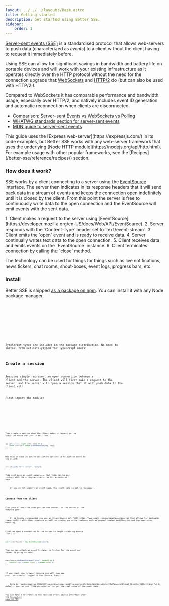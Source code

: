 ```yaml
---
layout: ../../../layouts/Base.astro
title: Getting started
description: Get started using Better SSE.
sidebar:
    order: 1
---
```



[Server-sent events (SSE)](https://developer.mozilla.org/en-US/docs/Web/API/Server-sent_events) is a standardised protocol that allows web-servers to push data (characterized as _events_) to a client without the client having to request it immediately before.

Using SSE can allow for significant savings in bandwidth and battery life on portable devices and will work with your existing infrastructure as it operates directly over the HTTP protocol without the need for the connection upgrade that [WebSockets](https://developer.mozilla.org/en-US/docs/Web/API/WebSockets_API) and [HTTP/2](https://developer.mozilla.org/en-US/docs/Glossary/HTTP_2) do (but can also be used with HTTP/2!).

Compared to WebSockets it has comparable performance and bandwidth usage, especially over HTTP/2, and natively includes event ID generation and automatic reconnection when clients are disconnected.

* [Comparison: Server-sent Events vs WebSockets vs Polling](https://medium.com/dailyjs/a-comparison-between-websockets-server-sent-events-and-polling-7a27c98cb1e3)
* [WHATWG standards section for server-sent events](https://html.spec.whatwg.org/multipage/server-sent-events.html)
* [MDN guide to server-sent events](https://developer.mozilla.org/en-US/docs/Web/API/Server-sent_events)

<Aside title="Use your own framework">
    This guide uses the [Express web-server](https://expressjs.com/) in its code examples, but Better SSE works with any web-server framework that uses the underlying [Node HTTP module](https://nodejs.org/api/http.html). For example usage with other popular frameworks, see the [Recipes](/better-sse/reference/recipes/) section.
</Aside>

### How does it work?

SSE works by a client connecting to a server using the [EventSource](https://developer.mozilla.org/en-US/docs/Web/API/EventSource) interface. The server then indicates in its response headers that it will send back data in a stream of events and keeps the connection open indefinitely until it is closed by the client. From this point the server is free to continuously write data to the open connection and the EventSource will emit events with the sent data.

<Steps>
    1. Client makes a request to the server using [EventSource](https://developer.mozilla.org/en-US/docs/Web/API/EventSource).
    2. Server responds with the `Content-Type` header set to `text/event-stream`.
    3. Client emits the `open` event and is ready to receive data.
    4. Server continually writes text data to the open connection.
    5. Client receives data and emits events on the `EventSource` instance.
    6. Client terminates connection by calling the `close` method.
</Steps>

The technology can be used for things for things such as live notifications, news tickers, chat rooms, shout-boxes, event logs, progress bars, etc.

### Install

Better SSE is shipped [as a package on npm](https://www.npmjs.com/package/better-sse). You can install it with any Node package manager.

<Tabs>
    <TabItem label="npm">
        <Code code={`npm install better-sse`} lang="shellscript" />
    </TabItem>
    <TabItem label="Yarn">
        <Code code={`yarn add better-sse`} lang="shellscript" />
    </TabItem>
    <TabItem label="pnpm">
        <Code code={`pnpm add better-sse`} lang="shellscript" />
    </TabItem>
</Tabs>

TypeScript types are included in the package distribution. No need to install from DefinitelyTyped for TypeScript users!

## Create a session

*Sessions* simply represent an open connection between a client and the server. The client will first make a request to the server, and the server will open a session that it will push data to the client with.

First import the module:

<Tabs>
    <TabItem label="ESModules / TypeScript">
        <Code code={`import { createSession } from "better-sse";`} lang="typescript" />
    </TabItem>
    <TabItem label="CommonJS">
        <Code code={`const { createSession } = require("better-sse");`} lang="javascript" />
    </TabItem>
</Tabs>

Then create a session when the client makes a request on the specified route (`GET /sse` in this case):

```typescript
app.get("/sse", async (req, res) => {
	const session = await createSession(req, res);
});
```

Now that we have an active session we can use it to push an event to the client:

```typescript
session.push("Hello world!", "ping");
```

This will push an event named `ping` (but this can be any string) with the string `Hello world!` as its associated data.

<Aside>
    If you do not specify an event name, the event name is set to `message`.
</Aside>

### Connect from the client

From your client-side code you can now connect to the server at the defined path.

<Aside type="tip">
    It is highly recommended you use an [EventSource polyfill](https://www.npmjs.com/package/eventsource) that allows for backwards compatibility with older browsers as well as giving you extra features such as request header modification and improved error handling.
</Aside>

First we open a connection to the server to begin receiving events from it:

```javascript
const eventSource = new EventSource("/sse");
```

Then we can attach an event listener to listen for the event our server is going to send:

```javascript
eventSource.addEventListener("ping", (event) => {
	console.log(`${event.type} | ${event.data}`);
});
```

If you check your browser console you will now see `ping | "Hello world!"` logged to the console. Easy!

<Aside>
    Data is [serialized as JSON](https://developer.mozilla.org/en-US/docs/Web/JavaScript/Reference/Global_Objects/JSON/stringify) by default. You can use `JSON.parse(data)` to get the real value of the event data.
</Aside>

You can find a reference to the received event object interface under the [`MessageEvent` page on MDN](https://developer.mozilla.org/en-US/docs/Web/API/EventSource/message_event).

<LinkCard title="Examples" description="See the full code from this guide and other demo projects using Better SSE." href="https://github.com/MatthewWid/better-sse/tree/master/examples" />
